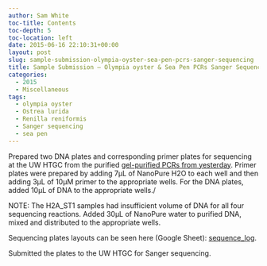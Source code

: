 ```yaml
---
author: Sam White
toc-title: Contents
toc-depth: 5
toc-location: left
date: 2015-06-16 22:10:31+00:00
layout: post
slug: sample-submission-olympia-oyster-sea-pen-pcrs-sanger-sequencing
title: Sample Submission – Olympia oyster & Sea Pen PCRs Sanger Sequencing
categories:
  - 2015
  - Miscellaneous
tags:
  - olympia oyster
  - Ostrea lurida
  - Renilla reniformis
  - Sanger sequencing
  - sea pen
---
```


Prepared two DNA plates and corresponding primer plates for sequencing at the UW HTGC from the purified [gel-purified PCRs from yesterday](https://robertslab.github.io/sams-notebook/posts/2015/2015-06-16-gel-purification-olympia-oyster-and-sea-pen-pcrs/). Primer plates were prepared by adding 7μL of NanoPure H2O to each well and then adding 3μL of 10μM primer to the appropriate wells. For the DNA plates, added 10μL of DNA to the appropriate wells./

NOTE: The H2A_ST1 samples had insufficient volume of DNA for all four sequencing reactions. Added 30μL of NanoPure water to purified DNA, mixed and distributed to the appropriate wells.

Sequencing plates layouts can be seen here (Google Sheet): [sequence_log](https://docs.google.com/spreadsheet/ccc?key=0AtV_gF766XZAcHljOFBWd3pLTUJwbUxkdkg1OGdCY3c&usp=sharing).

Submitted the plates to the UW HTGC for Sanger sequencing.
